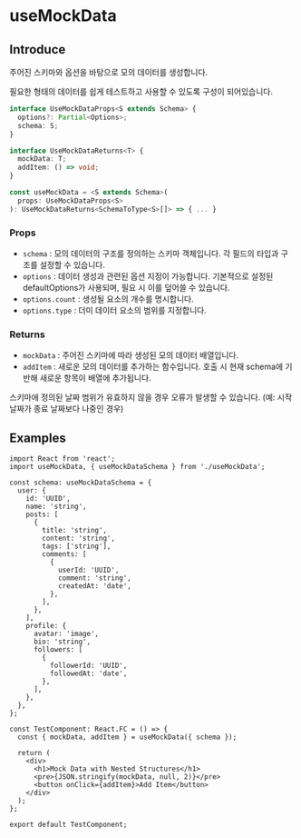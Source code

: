 # useMockData

## Introduce

주어진 스키마와 옵션을 바탕으로 모의 데이터를 생성합니다.

필요한 형태의 데이터를 쉽게 테스트하고 사용할 수 있도록 구성이 되어있습니다.

```ts
interface UseMockDataProps<S extends Schema> {
  options?: Partial<Options>;
  schema: S;
}

interface UseMockDataReturns<T> {
  mockData: T;
  addItem: () => void;
}

const useMockData = <S extends Schema>(
  props: UseMockDataProps<S>
): UseMockDataReturns<SchemaToType<S>[]> => { ... }
```

### Props

- `schema` : 모의 데이터의 구조를 정의하는 스키마 객체입니다. 각 필드의 타입과 구조를 설정할 수 있습니다.
- `options` : 데이터 생성과 관련된 옵션 지정이 가능합니다. 기본적으로 설정된 defaultOptions가 사용되며, 필요 시 이를 덮어쓸 수 있습니다.
- `options.count` : 생성될 요소의 개수를 명시합니다.
- `options.type` : 더미 데이터 요소의 범위를 지정합니다.

### Returns

- `mockData` : 주어진 스키마에 따라 생성된 모의 데이터 배열입니다.
- `addItem` : 새로운 모의 데이터를 추가하는 함수입니다. 호출 시 현재 schema에 기반해 새로운 항목이 배열에 추가됩니다.


<Callout type="warning">
  스키마에 정의된 날짜 범위가 유효하지 않을 경우 오류가 발생할 수 있습니다. (예:
  시작 날짜가 종료 날짜보다 나중인 경우)
</Callout>

## Examples

```tsx copy filename="TestComponent.tsx"
import React from 'react';
import useMockData, { useMockDataSchema } from './useMockData';

const schema: useMockDataSchema = {
  user: {
    id: 'UUID',
    name: 'string',
    posts: [
      {
        title: 'string',
        content: 'string',
        tags: ['string'],
        comments: [
          {
            userId: 'UUID',
            comment: 'string',
            createdAt: 'date',
          },
        ],
      },
    ],
    profile: {
      avatar: 'image',
      bio: 'string',
      followers: [
        {
          followerId: 'UUID',
          followedAt: 'date',
        },
      ],
    },
  },
};

const TestComponent: React.FC = () => {
  const { mockData, addItem } = useMockData({ schema });

  return (
    <div>
      <h1>Mock Data with Nested Structures</h1>
      <pre>{JSON.stringify(mockData, null, 2)}</pre>
      <button onClick={addItem}>Add Item</button>
    </div>
  );
};

export default TestComponent;
```
